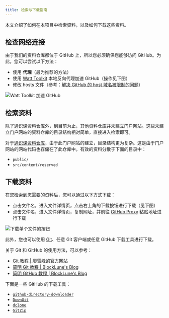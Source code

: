 ```yaml
---
title: 检索与下载指南
---
```


本文介绍了如何在本项目中检索资料，以及如何下载这些资料。

## 检查网络连接

由于我们的资料仓库都位于 GitHub 上，所以您必须确保您能够访问 GitHub。为此，您可以尝试以下方法：

- 使用 **代理**（最为推荐的方法）
- 使用 [Watt Toolkit](https://steampp.net/) 本地反向代理加速 GitHub（操作见下图）
- 修改 hosts 文件（参考：[解决 GitHub 的 host 域名被限制的问题](https://iphysresearch.github.io/blog/post/programing/linux_shell/hosts/)）

![Watt Toolkit 加速 GitHub](../../../assets/watt-toolkit-github.webp)

## 检索资料

除了通识课资料仓库外，到目前为止，其他资料仓库并未建立门户网站。这些未建立门户网站的资料仓库的目录结构相对简单，直接进入检索即可。

对于[通识课资料仓库](https://github.com/NJUPTFreeExams/NJUPT-General-Free-Exams)，由于此门户网站的建立，目录结构更为复杂。这是由于门户网站的网站代码也存储在了此仓库中。有效的资料分散于下面的目录中：

- `public/`
- `src/content/reserved`

## 下载资料

在您检索到您需要的资料后，您可以通过以下方式下载：

- 点击文件名，进入文件详情页，点击右上角的下载按钮进行下载（见下图）
- 点击文件名，进入文件详情页，复制网址，并前往 [GitHub Proxy](https://ghp.ci/) 粘贴地址进行下载

![下载单个文件的按钮](../../../assets/download-raw-file-from-github-website.webp)

此外，您也可以使用 [Git](https://git-scm.com/)、任意 Git 客户端或任意 GitHub 下载工具进行下载。

关于 Git 和 GitHub 的使用方法，可以参考：

- [Git 教程 | 廖雪峰的官方网站](https://liaoxuefeng.com/books/git/introduction/index.html)
- [简明 Git 教程 | BlockLune's Blog](https://blocklune.cc/zh/posts/simple-git-tutorial/)
- [简明 GitHub 教程 | BlockLune's Blog](https://blocklune.cc/zh/posts/simple-github-tutorial/)

下面是一些 GitHub 的下载工具：

- [`github-directory-downloader`](https://github.com/Momo707577045/github-directory-downloader)
- [`DownGit`](https://github.com/MinhasKamal/DownGit)
- [`dclone`](https://github.com/ykfe/dclone)
- [`GitZip`](https://chromewebstore.google.com/detail/gitzip-for-github/ffabmkklhbepgcgfonabamgnfafbdlkn)